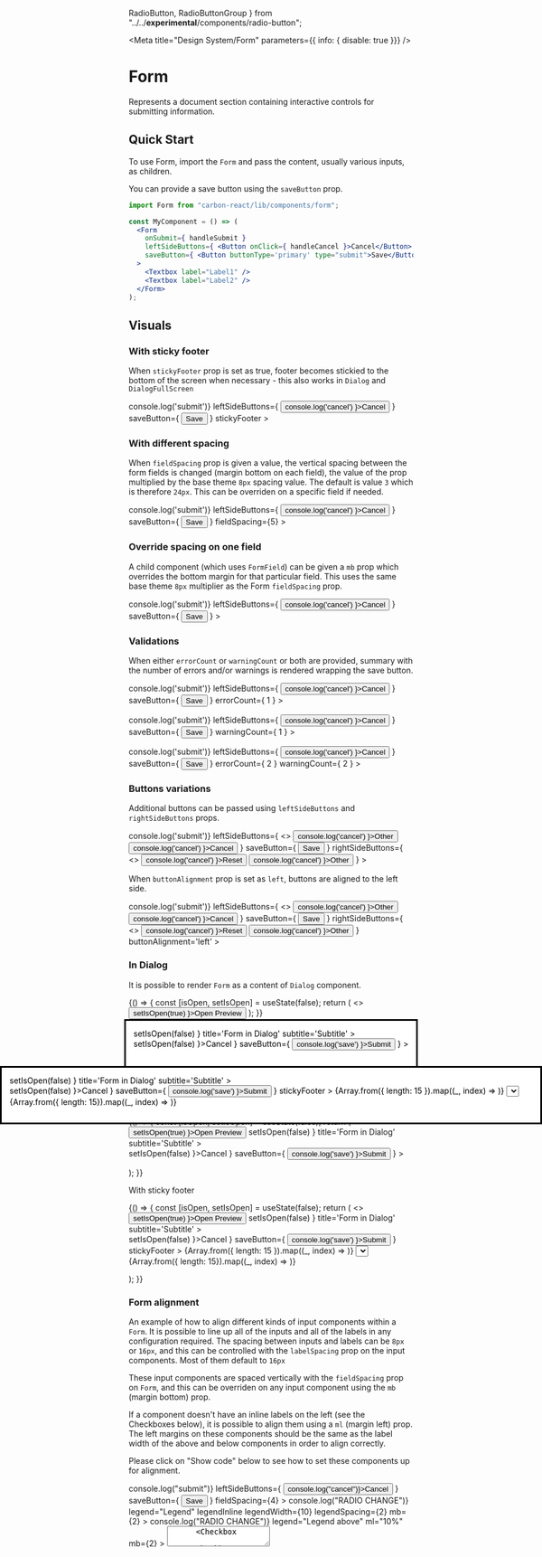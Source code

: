 

  RadioButton,
  RadioButtonGroup
} from "../../__experimental__/components/radio-button";

<Meta
  title="Design System/Form"
  parameters={{ info: { disable: true }}}
/>

# Form
Represents a document section containing interactive controls for submitting information.

## Quick Start

To use Form, import the `Form` and pass the content, usually various inputs, as children.

You can provide a save button using the `saveButton` prop.


```jsx
import Form from "carbon-react/lib/components/form";

const MyComponent = () => (
  <Form
    onSubmit={ handleSubmit }
    leftSideButtons={ <Button onClick={ handleCancel }>Cancel</Button> }
    saveButton={ <Button buttonType='primary' type="submit">Save</Button> }
  >
    <Textbox label="Label1" />
    <Textbox label="Label2" />
  </Form>
);
```

## Visuals

### With sticky footer
When `stickyFooter` prop is set as true, footer becomes stickied to the bottom of the screen when necessary - this also works in `Dialog` and `DialogFullScreen`

<Preview>
  <Story name="Basic with sticky footer">
    <Form
      onSubmit={ () => console.log('submit')}
      leftSideButtons={ <Button onClick={ () => console.log('cancel') }>Cancel</Button> }
      saveButton={ <Button buttonType='primary' type="submit">Save</Button> }
      stickyFooter
    >
      <Textbox label="Textbox" />
      <Textbox label="Textbox" />
      <Textbox label="Textbox" />
      <Textbox label="Textbox" />
      <Textbox label="Textbox" />
      <Textbox label="Textbox" />
      <Textbox label="Textbox" />
    </Form>
  </Story> 
</Preview>

### With different spacing
When `fieldSpacing` prop is given a value, the vertical spacing between the form fields is changed (margin bottom on each field), the value of the prop multiplied by the base theme `8px` spacing value. The default is value `3` which is therefore `24px`. This can be overriden on a specific field if needed.

<Preview>
  <Story name="With different spacing">
    <Form
      onSubmit={ () => console.log('submit')}
      leftSideButtons={ <Button onClick={ () => console.log('cancel') }>Cancel</Button> }
      saveButton={ <Button buttonType='primary' type="submit">Save</Button> }
      fieldSpacing={5}
    >
      <Textbox label="Textbox" />
      <Textbox label="Textbox" />
      <Textbox label="Textbox" />
      <Textbox label="Textbox" />
    </Form>
  </Story> 
</Preview>

### Override spacing on one field
A child component (which uses `FormField`) can be given a `mb` prop which overrides the bottom margin for that particular field. This uses the same base theme `8px` multiplier as the Form `fieldSpacing` prop. 

<Preview>
  <Story name="Override field spacing">
    <Form
      onSubmit={ () => console.log('submit')}
      leftSideButtons={ <Button onClick={ () => console.log('cancel') }>Cancel</Button> }
      saveButton={ <Button buttonType='primary' type="submit">Save</Button> }
    >
      <Textbox label="Textbox" />
      <Textbox label="Textbox" />
      <Textbox label="Textbox" mb={7} />
      <Textbox label="Textbox" />
    </Form>
  </Story> 
</Preview>

### Validations
When either `errorCount` or `warningCount` or both are provided, summary with the number of errors and/or warnings is rendered wrapping the save button.

<Preview>
  <Story name="With errors summary">
    <Form
      onSubmit={ () => console.log('submit')}
      leftSideButtons={ <Button onClick={ () => console.log('cancel') }>Cancel</Button> }
      saveButton={ <Button buttonType='primary' type="submit">Save</Button> }
      errorCount={ 1 }
    >
      <Textbox label="Textbox" />
    </Form>
  </Story> 
</Preview>

<Preview>
  <Story name="With warnings summary">
    <Form
      onSubmit={ () => console.log('submit')}
      leftSideButtons={ <Button onClick={ () => console.log('cancel') }>Cancel</Button> }
      saveButton={ <Button buttonType='primary' type="submit">Save</Button> }
      warningCount={ 1 }
    >
      <Textbox label="Textbox" />
    </Form>
  </Story> 
</Preview>

<Preview>
  <Story name="With both errors and warnings summary">
    <Form
      onSubmit={ () => console.log('submit')}
      leftSideButtons={ <Button onClick={ () => console.log('cancel') }>Cancel</Button> }
      saveButton={ <Button buttonType='primary' type="submit">Save</Button> }
      errorCount={ 2 }
      warningCount={ 2 }
    >
      <Textbox label="Textbox" />
    </Form>
  </Story> 
</Preview>

### Buttons variations
Additional buttons can be passed using `leftSideButtons` and `rightSideButtons` props.

<Preview>
  <Story name="With additional buttons">
    <Form
      onSubmit={ () => console.log('submit')}
      leftSideButtons={ 
        <>
          <Button onClick={ () => console.log('cancel') }>Other</Button>
          <Button onClick={ () => console.log('cancel') }>Cancel</Button>
        </> 
      }
      saveButton={ <Button buttonType='primary' type="submit">Save</Button> }
      rightSideButtons={ 
        <>
          <Button onClick={ () => console.log('cancel') }>Reset</Button>
          <Button onClick={ () => console.log('cancel') }>Other</Button>
        </> 
      }
    >
      <Textbox label="Textbox" />
    </Form>
  </Story> 
</Preview>

When `buttonAlignment` prop is set as `left`, buttons are aligned to the left side.

<Preview>
  <Story name="With buttons aligned to the left">
    <Form
      onSubmit={ () => console.log('submit')}
       leftSideButtons={ 
        <>
          <Button onClick={ () => console.log('cancel') }>Other</Button>
          <Button onClick={ () => console.log('cancel') }>Cancel</Button>
        </> 
      }
      saveButton={ <Button buttonType='primary' type="submit">Save</Button> }
      rightSideButtons={ 
        <>
          <Button onClick={ () => console.log('cancel') }>Reset</Button>
          <Button onClick={ () => console.log('cancel') }>Other</Button>
        </> 
      }
      buttonAlignment='left'
    >
      <Textbox label="Textbox" />
    </Form>
  </Story> 
</Preview>

### In Dialog
It is possible to render `Form` as a content of `Dialog` component.

<Preview>
  <Story name="In Dialog" parameters={{ chromatic: { disable: true }}}>
    {() => {
      const [isOpen, setIsOpen] = useState(false);
      return (
        <>
          <Button onClick={ () => setIsOpen(true) }>Open Preview</Button>
          <Dialog
            open={ isOpen }
            onCancel={ () => setIsOpen(false) }
            title='Form in Dialog'
            subtitle='Subtitle'
          >
            <Form
              leftSideButtons={ <Button onClick={ () => setIsOpen(false) }>Cancel</Button> }
              saveButton={ <Button buttonType='primary' onClick={ () => console.log('save') }>Submit</Button> }
            >
              <Textbox label='Textbox' />
            </Form>
          </Dialog>
        </>
      );
    }}
  </Story>
</Preview>

With sticky footer

<Preview>
  <Story name="In Dialog with sticky footer" parameters={{ chromatic: { disable: true }}}>
    {() => {
      const [isOpen, setIsOpen] = useState(false);
      return (
        <>
          <Button onClick={ () => setIsOpen(true) }>Open Preview</Button>
          <Dialog
            open={ isOpen }
            onCancel={ () => setIsOpen(false) }
            title='Form in Dialog'
            subtitle='Subtitle'
          >
            <Form
              leftSideButtons={ <Button onClick={ () => setIsOpen(false) }>Cancel</Button> }
              saveButton={ <Button buttonType='primary' onClick={ () => console.log('save') }>Submit</Button> }
              stickyFooter
            >
              {Array.from({ length: 15 }).map((_, index) => <Textbox key={ index } label='Textbox' />)}
              <DateInput
                label="Date"
                name='dateinput'
                value='2019-04-04'
                disablePortal
              />
              <Select
                name='simple'
                id='simple'
                label='label'
                disablePortal
              >
                <Option text='Amber' value='1' />
                <Option text='Black' value='2' />
                <Option text='Blue' value='3' />
                <Option text='Brown' value='4' />
                <Option text='Green' value='5' />
                <Option text='Orange' value='6' />
                <Option text='Pink' value='7' />
                <Option text='Purple' value='8' />
                <Option text='Red' value='9' />
                <Option text='White' value='10' />
                <Option text='Yellow' value='11' />
              </Select>
              {Array.from({ length: 15}).map((_, index) => <Textbox key={ index } label='Textbox' />)}
            </Form>
          </Dialog>
        </>
      );
    }}
  </Story>
</Preview>

### In DialogFullScreen
It is possible to render `Form` as a content of `DialogFullScreen` component.

<Preview>
  <Story name="In DialogFullScreen" parameters={{ chromatic: { disable: true }}}>
    {() => {
      const [isOpen, setIsOpen] = useState(false);
      return (
        <>
          <Button onClick={ () => setIsOpen(true) }>Open Preview</Button>
          <DialogFullScreen
            open={ isOpen }
            onCancel={ () => setIsOpen(false) }
            title='Form in Dialog'
            subtitle='Subtitle'
          >
            <AppWrapper>
              <Form
                leftSideButtons={ <Button onClick={ () => setIsOpen(false) }>Cancel</Button> }
                saveButton={ <Button buttonType='primary' onClick={ () => console.log('save') }>Submit</Button> }
              >
                <Textbox label='Textbox' />
              </Form>
            </AppWrapper>
          </DialogFullScreen>
        </>
      );
    }}
  </Story>
</Preview>

With sticky footer

<Preview>
  <Story name="In DialogFullScreen with sticky footer" parameters={{ chromatic: { disable: true }}}>
    {() => {
      const [isOpen, setIsOpen] = useState(false);
      return (
        <>
          <Button onClick={ () => setIsOpen(true) }>Open Preview</Button>
          <DialogFullScreen
            open={ isOpen }
            onCancel={ () => setIsOpen(false) }
            title='Form in Dialog'
            subtitle='Subtitle'
          >
            <Form
              leftSideButtons={ <Button onClick={ () => setIsOpen(false) }>Cancel</Button> }
              saveButton={ <Button buttonType='primary' onClick={ () => console.log('save') }>Submit</Button> }
              stickyFooter
            >
              {Array.from({ length: 15 }).map((_, index) => <Textbox key={ index } label='Textbox' />)}
              <DateInput
                label="Date"
                name='dateinput'
                value='2019-04-04'
              />
              <Select
                name='simple'
                id='simple'
                label='label'
              >
                <Option text='Amber' value='1' />
                <Option text='Black' value='2' />
                <Option text='Blue' value='3' />
                <Option text='Brown' value='4' />
                <Option text='Green' value='5' />
                <Option text='Orange' value='6' />
                <Option text='Pink' value='7' />
                <Option text='Purple' value='8' />
                <Option text='Red' value='9' />
                <Option text='White' value='10' />
                <Option text='Yellow' value='11' />
              </Select>
              {Array.from({ length: 15}).map((_, index) => <Textbox key={ index } label='Textbox' />)}
            </Form>
          </DialogFullScreen>
        </>
      );
    }}
  </Story>
</Preview>

### Form alignment 
An example of how to align different kinds of input components within a `Form`. It is possible to line up all of the inputs and all of the labels in any configuration required. The spacing between inputs and labels can be `8px` or `16px`, and this can be controlled with the `labelSpacing` prop on the input components. Most of them default to `16px`

These input components are spaced vertically with the `fieldSpacing` prop on `Form`, and this can be overriden on any input component using the `mb` (margin bottom) prop.

If a component doesn't have an inline labels on the left (see the Checkboxes below), it is possible to align them using a `ml` (margin left) prop. The left margins on these components should be the same as the label width of the above and below components in order to align correctly. 

Please click on "Show code" below to see how to set these components up for alignment. 

<Preview>
  <Story name="Form alignment example">
    <Form
      onSubmit={() => console.log("submit")}
      leftSideButtons={
        <Button onClick={() => console.log("cancel")}>Cancel</Button>
      }
      saveButton={
        <Button buttonType="primary" type="submit">
          Save
        </Button>
      }
      fieldSpacing={4}
    >
      <Textbox
        childOfForm
        key="input-one"
        label="Field 1"
        placeholder="placeholder"
        name="textbox"
        labelInline
        labelWidth={10}
        inputWidth={30}
        fieldHelp="This is some help text"
        isOptional={false}
      />
      <Textbox
        childOfForm
        key="input-two"
        label="Field 2"
        placeholder="placeholder"
        name="textbox"
        labelInline
        labelWidth={10}
        inputWidth={30}
        labelSpacing={2}
      />
      <RadioButtonGroup
        name="legend"
        onChange={() => console.log("RADIO CHANGE")}
        legend="Legend"
        legendInline
        legendWidth={10}
        legendSpacing={2}
        mb={2}
      >
        <RadioButton
          id="group-1-input-1"
          value="group-1-input-1"
          label="Radio Option 1"
          labelWidth={10}
        />
        <RadioButton
          id="group-1-input-2"
          value="group-1-input-2"
          label="Radio Option 2"
          labelWidth={10}
        />
      </RadioButtonGroup>
      <DateInput
        name="date"
        label="Date picker"
        labelInline
        labelWidth={10}
        value="01-09-2020"
      />
      <RadioButtonGroup
        name="nolegend"
        onChange={() => console.log("RADIO CHANGE")}
        legend="Legend above"
        ml="10%"
        mb={2}
      >
        <RadioButton
          id="group-2-input-1"
          value="group-2-input-1"
          label="Radio Option 1"
          labelWidth={10}
        />
        <RadioButton
          id="group-2-input-2"
          value="group-2-input-2"
          label="Radio Option 2"
          labelWidth={10}
        />
      </RadioButtonGroup>
      <Textarea
        childOfForm
        key="input-three"
        label="Field 3"
        placeholder="placeholder"
        name="textbox"
        labelInline
        labelWidth={10}
        inputWidth={30}
      />
      <Checkbox
        name="checkbox1"
        onChange={() => console.log("CHECKBOX 1")}
        label="Checkbox 1"
        ml="10%"
      />
      <Checkbox
        name="checkbox2"
        onChange={() => console.log("CHECKBOX 2")}
        label="Checkbox 2"
        ml="10%"
      />
      <Hr ml="10%" mr="60%" mb={7} />
      <Button buttonType="tertiary" ml="calc(10% - 24px)">
        Tertiary
      </Button>
      <Textbox
        childOfForm
        key="input-four"
        label="Field 4"
        placeholder="placeholder"
        name="textbox"
        labelInline
        labelWidth={10}
        inputWidth={30}
      />
      <Switch
        name="switch"
        label="Switch"
        labelInline
        onChange={() => console.log("SWITCH")}
        labelWidth={10}
        labelSpacing={2}
        mb={4}
      />
      <Textbox
        childOfForm
        key="input-five"
        label="Field 5"
        placeholder="placeholder"
        name="textbox"
        labelInline
        labelWidth={10}
        inputWidth={30}
      />
    </Form>
  </Story>
</Preview>

## Props

<Props of={Form} />